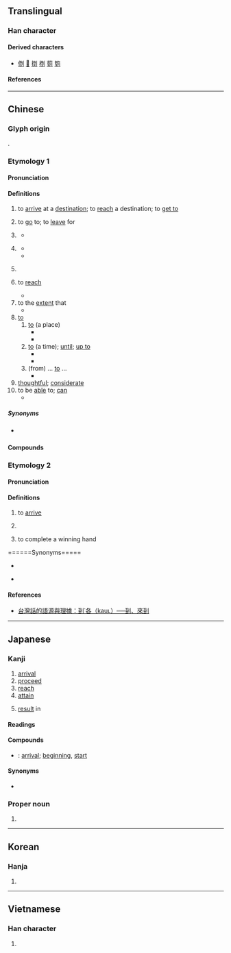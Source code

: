 {{character info}}
==Translingual==
{{stroke order|strokes=8}}
{{stroke order|type=animate}}

===Han character===
{{Han char|rn=18|rad=刀|as=06|sn=8|four=12100|canj=MGLN|ids=⿰至刂}}

====Derived characters====
* [[倒]] [[𠴼]] [[捯]] [[椡]] [[菿]] [[箌]]

====References====
{{Han ref|kx=0138.360|dkj=01950|dj=0314.130|hdz=10334.030|uh=5230}}

----

==Chinese==

===Glyph origin===
{{Han etym}}
{{Han compound|至|刀|ls=psc|c1=s|c2=p|t1=to arrive}}.

===Etymology 1===
{{zh-forms}}

====Pronunciation====
{{zh-pron
|m=dào
|m-s=dao4
|dg=до3
|c=dou3,dou3-2
|c_note=dou<sup>3-2</sup> - verbal complement indicating action completion
|c-t=au1,au1-2
|c-t_note=au<sup>1-2</sup> - verbal complement indicating action completion
|g=dau4/dau3/dau
|g_note=dau<sup>3</sup> - verbal complement indicating action completion; dau - used after verb to indicate continued action or state
|h=pfs=to;gd=dau4
|j=dau3
|mb=da̿u
|md=dó̤
|mn=xm,zz,tw:tò/xm,qz:tò͘/xm,qz,tw:tàu
|mn_note=Xiamen, Quanzhou, Taiwan: tò/tò͘ - literary (tò͘ is rare in Xiamen); tàu - vernacular (limited, e.g. {{zh-l|*到底}})
|mn-t=dao3
|w=2tau
|x=dau4
|mc=y
|oc=y
|ma=y
|cat=v,part,prep,a
}}

====Definitions====
{{zh-hanzi}}

# to [[arrive]] at a [[destination]]; to [[reach]] a destination; to [[get to]]
#: {{zh-x|火車 到 了|The train has '''arrived'''.}}
# to [[go]] to; to [[leave]] for
#: {{zh-x|我 到 機場 接 你。|I'll '''go to''' the airport to pick you up.}}
# {{n-g|used as a [[verbal]] [[complement]] to indicate the (successful) [[completion]] of an action}}
#: {{zh-x|找 到|to have found something}}
#: {{zh-x|做 到|to have achieved something}}
#: {{zh-x|聽 到|to have heard something}}
#* {{zh-x|你 怎麼 沒有 聽 到 我 的 敲門 聲？|How did you not hear my knocking on the door?}}
# {{lb|zh|Cantonese}} {{n-g|used as a [[verbal]] [[complement]] to indicate the completion of an action, with negative sentiment}}
#* {{zh-x|食 到{dou3-2} 條 骨|find a bone in one's food|C}}
#* {{zh-x|畀 人 踩 到{dou3-2} 隻 手|have one's hand stepped on|C}}
# {{lb|zh|dialectal}} {{n-g|used after a verb to indicate a continued action or state}}
# {{lb|zh|usually in the negative}} to [[reach]]
#* {{zh-x|他 體重 不到 五十 公斤。|He weighs less than fifty kilograms.}}
# to the [[extent]] that
#* {{zh-x|佢 嘈 到 我 瞓 唔 著[著]{zoek6}。|He is '''so''' noisy '''that''' I couldn't go to sleep.|C}}
# [[to]]
## [[to]] (a place)
##* {{zh-x|他 到 中國 去 了。|He has gone '''to''' China.}}
##* {{zh-x|我 最近 搬 到 這 個 地區。|I recently moved '''to''' this area.}}
## [[to]] (a time); [[until]]; [[up to]]
##* {{zh-x|這 家 店 從 9 點 開 到 18 點。|This shop is open from 9 '''to''' 6 o'clock.}}
##* {{zh-x|我們 要 把 假{jià}期 推遲 到 天氣 好些 的 時候。|We shall delay our holiday '''until''' the weather is better.}}
## (from) ... [[to]] ...
##* {{zh-x|作業 是 第 一 題 到 第 八 題。|The homework is problems #1 to #8.}}
# [[thoughtful]]; [[considerate]]
# to be [[able]] to; [[can]]
#* {{zh-x|我 取 到 這 本 書。|I '''can''' get this book.}}

=====Synonyms=====
* {{sense|verbal complement indicating completion}} {{q|Min Nan}} {{zh-l|著|tio̍h}}

====Compounds====
{{zh-der|到底|得到|恰到好處|乍到|不到|到達簽證|到場|從頭到腳|一年到頭|想不到|到家|不到頭|堅持到底|到省|一到處|不到家|到期|到大來|到齊|意想不到|意到筆隨|到時|心到神知|到得|事到如今|到處奔走|先來後到|從頭到尾|待到|到處|到差|不到的|到處為家|到眼|到任|到不的|巴到|到職|到達|到頭|不周到|到岸價格|事到臨頭|不到得|到手|周旋到底|報到|到案|吃到飽|到頭來|到此一遊|一天到晚|周到|到敢|到臨|三到|便做到|獨到|投到|手到拿來|料到|水到渠成|新來乍到|手到病除|更做到|手到擒來|旗開馬到|手到回春|搔到癢處|獨到之見|獨到之處|木雞養到|禮數周到|禍到臨頭|沒想到|直到|百年到老|白頭到老|抬到天上|懇到|碰到|窮到骨|掄不到|打到|損到家|料不到|把不到|臨到|逕到|踢到鐵板|趕到|面面俱到|說到做到|門到戶說|讀書三到|馬到成功|見到|辦不到|簽到|精到|藥到病除|達到|藥到回春|老成見到|遲到|遇到|辦到|過到|頭到|點到為止|走馬到任|等到|老到}}

===Etymology 2===
{{zh-forms|alt=遘,告,至,甲,各-rare,格-rare,𢓜-rare,佫-rare,徦-rare,假-rare,臵-rare}}

====Pronunciation====
{{zh-pron
|mn=kàu
|mn-t=gao3
|md=gáu
|cat=v
}}

====Definitions====
{{zh-hanzi}} {{tlb|zh|Min}}

# to [[arrive]]
#: {{zh-x|伊 到 厝 %矣。|He has [[arrived]] home.|MN}}
# {{lb|zh|Min Dong}} {{n-g|used as a [[verbal]] [[complement]] to indicate the (successful) [[completion]] of an action}}
# {{lb|zh|Taiwanese Hokkien|mahjong|playing cards}} to complete a winning hand

======Synonyms=====
{{sense|to complete a winning hand}}
*{{zh-l|和|tr=hú}}
*{{q|Cantonese}} {{zh-l|食糊}}

====References====
* [https://taiwanlanguage.wordpress.com/2011/10/08/%E5%88%B0%CB%99%E5%90%84%EF%BC%88kau%CA%9F%EF%BC%89%E2%94%80%E2%94%80%E5%88%B0%E3%80%81%E4%BE%86%E5%88%B0/ 台灣話的語源與理據：到˙各（kauʟ）──到、來到]

{{zh-cat|Beginning}}

----

==Japanese==

===Kanji===
{{ja-kanji|grade=c|rs=刀06}}

# [[arrival]]
# [[proceed]]
# [[reach]]
# [[attain]]
# {{lb|ja|archaic|sort=いたる}} [[result]] in

====Readings====
{{ja-readings
|goon=とう
|kanon=とう
|kun=いた-る
}}

====Compounds====
{{der-top|Compounds}}
* {{ja-r|到來|とうらい}}: [[arrival]]; [[beginning]], [[start]]
{{der-bottom}}

====Synonyms====
* {{l|ja|至}}

{{ja-kref
|jis=457E
|ku=3794
|shift=939e
|euc=C5FE
|freq=1032
|nelson=3846
|newnelson=477
|halpern=1264
|kld=848
|heisig=755
|tuttle=2f6.4
}}

===Proper noun===
{{ja-pos|いたる|proper}}

# {{given name|ja|male|sort=いたる}}

----

==Korean==

===Hanja===
{{ko-hanja|이르다|이를|도}}

# {{hanja form of|도|[[arrival]]}}

----

==Vietnamese==

===Han character===
{{vi-readings|reading=[[đáo]], [[đáu]], [[tráo]]|rs=刀06}}

# {{rfdef|vi|sort=刀06}}